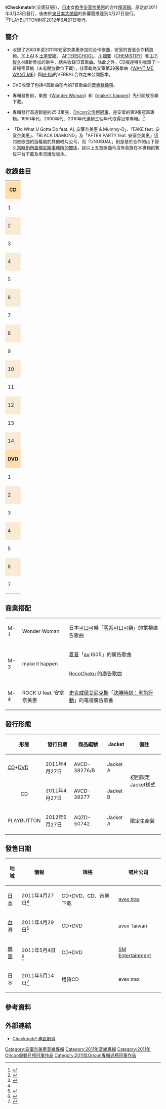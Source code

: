 {{Infobox Album 
| Name        = Checkmate!<br /><small>-{全面征服!}-</small>
| Cover       = Checkmate.JPG
| Type        = 精選
| Artist      = [[安室奈美惠|安室奈美惠]]
| Released    = 2011年4月27日
| Recorded    = 2003年—2011年
| Genre       = [[Pop_(音樂類型)|Pop]]、[[R&B|R&B]]、[[嘻哈音樂|hip hop]]、[[舞曲|舞曲]]、[[電子流行音樂|電子流行]]、[[流行搖滾|流行搖滾]]
| Length      = 58分4秒
| Label       = [[avex_trax|avex trax]]
| Producer    = 
| Chart position = *週間最高排行第1位（2週連續）（[[Oricon公信榜|Oricon]]）
*2011年4月度月間順位1位（Oricon）
*2011年5月度月間順位2位（Oricon）
*2011年度上半期順位3位（Oricon）
*2011年度年間順位6位（Oricon）
| Certification  = *雙白金唱片（[[日本唱片協會|日本唱片協會]]）
| Last album  = [[PAST＜FUTURE|PAST＜FUTURE]] <br/>（2009年）
| This album  = '''Checkmate!'''<br />（2011年）
| Next album = [[Uncontrolled|Uncontrolled]]<br />（2012年）
{{Singles
 | Name = Checkmate!
 | Type = 精選輯
 | single 1 = [[Wonder_Woman_(歌曲)|Wonder Woman]] feat. [[AI_(歌手)|AI]] & [[土屋安娜|土屋安娜]]
 | single 1 date = 2011年3月9日（音樂下載）<ref name="WonderWomanCUF">{{cite web |url=http://www.avexnet.or.jp/amuro/info.html |script-title=ja:着うた(R)フル、先行配信スタート! |archiveurl=https://www.webcitation.org/5yEBz8Uom?url=http://www.avexnet.or.jp/amuro/info.html |archivedate=2011-04-26 |deadurl=yes |accessdate=2011-05-04 }}</ref>
 | single 2 = [[make_it_happen|make it happen]] feat. [[After_School|AFTERSCHOOL]]
 | single 2 date = 2011年4月20日（音樂下載）<ref name="MakeItHappenCUF">{{cite web | url=http://www.cdjournal.com/main/news/amuro-namie/37860 | script-title=ja:安室奈美恵『Checkmate!』より、AFTERSCHOOLとのコラボ曲・着うたフル（R）配信が決定 | work=CDJournal | date=2011-04-19 | accessdate=2011-05-04 | archive-date=2012-09-28 | archive-url=https://web.archive.org/web/20120928105301/http://www.cdjournal.com/main/news/amuro-namie/37860 | dead-url=no }}</ref> 
}}
}}
《'''Checkmate!'''》（全面征服!），[[日本|日本]]女[[歌手|歌手]][[安室奈美惠|安室奈美惠]]的合作[[精選輯|精選輯]]。原定於2011年3月23日發行，後由於[[2011年東北地方太平洋近海地震|東日本大地震]]的影響而推遲到4月27日發行。<ref>{{cite web | url=http://natalie.mu/music/news/47414 | script-title=ja:エイベックス発売延期商品の新リリース日が決定work=Natalie.mu | date=2011-04-06 | accessdate=2011-05-04 | archive-date=2011-04-27 | archive-url=https://web.archive.org/web/20110427082353/http://natalie.mu/music/news/47414 | dead-url=no }}</ref><ref name="Neowing">{{cite web | url=http://www.neowing.co.jp/detailview.html?KEY=AVCD-38276 | script-title=ja:Best Collaboration Album「Checkmate!」 （CD+DVD） 安室奈美恵 | work=Neowing | accessdate=2011-05-04 | archive-date=2012-10-13 | archive-url=https://web.archive.org/web/20121013212647/http://www.neowing.co.jp/detailview.html?KEY=AVCD-38276 | dead-url=no }}</ref>PLAYBUTTON則在2012年6月27日發行。

==簡介==
*收錄了2003年至2011年安室奈美惠參加的合作歌曲，安室的首張合作精選輯。加上[[AI_(歌手)|AI]] & [[土屋安娜|土屋安娜]]、 [[After_School|AFTERSCHOOL]]、[[川畑要|川畑要]]（[[化學超男子|CHEMISTRY]]）和[[山下智久|山下智久]]4組新參加的歌手，總共收錄13首歌曲。除此之外，CD版還特別收錄了一首秘密音軌（未有開放數位下載），該音軌為安室第29張單曲《[[WANT_ME,_WANT_ME|WANT ME, WANT ME]]》與[[M-flo|M-flo]]的VERBAL合作之未公開版本。

*DVD收錄了包括4首新曲在內的7首歌曲的[[音樂錄像帶|音樂錄像帶]]。

*專輯發售前，單曲《[[Wonder_Woman_(歌曲)|Wonder Woman]]》和《[[make_it_happen|make it happen]]》先行開放音樂下載。

*專輯發行首週銷量約25.3萬張，[[2011年Oricon專輯週榜冠軍作品列表|Oricon公信榜冠軍]]，是安室的第9張冠軍專輯。1990年代、2000年代、2010年代連續三個年代取得冠軍專輯。<ref name="OriconWeekly">{{cite web|url=http://www.oricon.co.jp/news/rankmusic/87301/full/|script-title=ja:安室奈美恵、初のコラボ盤が首位|publisher=[[Oricon|Oricon]]|date=2011-05-03|accessdate=2011-05-04|archive-date=2011-05-08|archive-url=https://web.archive.org/web/20110508111631/http://www.oricon.co.jp/news/rankmusic/87301/full/|dead-url=no}}</ref>

*「Do What U Gotta Do feat. AI, 安室奈美惠 & Mummy-D」、「FAKE feat. 安室奈美惠」、「BLACK DIAMOND」及「AFTER PARTY feat. 安室奈美惠」這四首歌曲的版權屬於其他唱片公司，而「UNUSUAL」則是基於合作的山下智久[[傑尼斯事務所#聲音演出及音源處理|當時仍所屬傑尼斯事務所的關係]]，故以上五首歌曲均沒有收錄在本專輯的數位平台下載及串流播放版本。

==收錄曲目==
{| class="wikitable"
| colspan="5" style="text-align: center; background-color: #ffdead;" | '''CD'''
|-
| 1
| Wonder Woman
| 安室奈美惠 feat. [[AI_(歌手)|AI]] & [[土屋安娜|土屋安娜]]
| style="font-size: smaller;" | 作詞、作曲：TIGER, Marek Pompetzki, Paul NZA, Chantal Kreviazuk, Tanya Lacey / 編曲：Marek Pompetzki, Paul NZA
| 3:09
|-
| style="background-color: #faebd7;"|2
| style="background-color: #faebd7;"|UNUSUAL
| style="background-color: #faebd7;"|安室奈美惠 feat. [[山下智久|山下智久]]
| style="background-color: #faebd7; font-size: smaller;" | 作詞、作曲、編曲：[[Nao'ymt|Nao'ymt]]
| style="background-color: #faebd7;"|4:28
|-
| 3
| make it happen
| 安室奈美惠 feat. [[After_School|AFTERSCHOOL]]
| style="font-size: smaller;" | 作詞：[[DOUBLE_(歌手)|DOUBLE]], Jorgen Elofsson, Erik Lidbom, Bonnie McKee / 作曲：Erik Lidbom, Bonnie McKee / 編曲：
| 3:15
|-
| style="background-color: #faebd7;"| 4
| style="background-color: #faebd7;"| ROCK U feat. 安室奈美惠
| style="background-color: #faebd7;"| [[ravex|ravex]]
| style="background-color: #faebd7; font-size: smaller;" | 作詞：[[VERBAL|VERBAL]] / 作曲：ravex / 編曲：
| style="background-color: #faebd7;"| 4:13
|-
| 5
| Do What U Gotta Do feat. AI, 安室奈美惠 & [[Mummy-D|Mummy-D]]
| [[ZEEBRA|ZEEBRA]]
| style="font-size: smaller;" | 作詞：ZEEBRA, AI, Mummy-D / 作曲：ZEEBRA / 編曲：
| 5:04
|-
| style="background-color: #faebd7;"| 6
| style="background-color: #faebd7;"| Wet'N Wild feat. [[SUITE_CHIC|SUITE CHIC]]
| style="background-color: #faebd7;"| [[Heartsdales|Heartsdales]]
| style="background-color: #faebd7; font-size: smaller;" | 作詞：Heartsdales / 作曲：今井大介 / 編曲：
| style="background-color: #faebd7;"| 4:48
|-
| 7
| Do or Die feat. 安室奈美惠
| [[JHETT_a.k.a.YAKKO_for_AQUARIUS|JHETT]]
| style="font-size: smaller;" | 作詞：[[MICHICO|MICHICO]] / 作曲：JHETT, MICHICO / 編曲：
| 4:07
|-
| style="background-color: #faebd7;"| 8
| style="background-color: #faebd7;"| [[FAKE_feat._安室奈美惠|FAKE feat. 安室奈美惠]]
| style="background-color: #faebd7;"| AI
| style="background-color: #faebd7; font-size: smaller;" | 作詞：AI / 作曲：George Tashiro / 編曲：UTA
| style="background-color: #faebd7;"| 4:15
|-
| 9
| #1
| 安室奈美惠 feat. [[川畑要|川畑要]]（[[化學超男子|CHEMISTRY]]）
| style="font-size: smaller;" | 作詞：TIGER, Christopher Rojas, Curtis Richardson, Charlie Vox, Amos Winbush / 作曲：Chris Rojas / 編曲：
| 3:23
|-
| style="background-color: #faebd7;"| 10
| style="background-color: #faebd7;"| BLACK OUT feat. [[小韋恩|Lil Wayne]] & Namie Amuro
| style="background-color: #faebd7;"| VERBAL
| style="background-color: #faebd7; font-size: smaller;" | 作詞、作曲：VERBAL, Major Dude / 編曲：
| style="background-color: #faebd7;"| 3:43
|-
| 11
| BLACK DIAMOND
| DOUBLE & 安室奈美惠
| style="font-size: smaller;" | 作詞：DOUBLE / 作曲：DOUBLE, UTA, [[今井了介|今井了介]] / 編曲：
| 4:03
|-
| style="background-color: #faebd7;"| 12
| style="background-color: #faebd7;"| Luvotomy
| style="background-color: #faebd7;"| [[m-flo|m-flo]] ❤ 安室奈美惠
| style="background-color: #faebd7; font-size: smaller;" | 作詞：m-flo, [[日之內繪美|日之內繪美]] / 作曲：m-flo / 編曲：
| style="background-color: #faebd7;"| 5:15
|-
| 13
| AFTER PARTY feat. 安室奈美惠
| ZEEBRA
| style="font-size: smaller;" | 作詞：ZEEBRA, 今井了介, [[DJ_KEN-BO|DJ KEN-BO]] / 作曲：[[FIRSTKLAS|FIRSTKLAS]] / 編曲：
| 5:06
|-
| style="background-color: #faebd7;"| 14
| style="background-color: #faebd7;"| [[WANT_ME,_WANT_ME|WANT ME, WANT ME]]
| style="background-color: #faebd7;"| 安室奈美惠 feat. VERBAL
| style="background-color: #faebd7; font-size: smaller;" | 作詞：MICHICO / 作曲：SUGI-V / 編曲：
| style="background-color: #faebd7;"| 5:06
|-
| colspan="5" style="text-align: center; background-color: #ffdead;" | '''DVD'''
|-
| 1
| Wonder Woman (Music Video)
| 安室奈美惠 feat. AI & 土屋安娜
| style="font-size: smaller" | 監督：[[須永秀明|須永秀明]] / 編舞：
| 
|-
| style="background-color: #faebd7;"| 2
| style="background-color: #faebd7;"| UNUSUAL (Music Video)
| style="background-color: #faebd7;"| 安室奈美惠 feat. 山下智久
| style="background-color: #faebd7; font-size: smaller;" | 監督：[[久保茂昭|久保茂昭]] / 編舞：
| style="background-color: #faebd7;"| 
|-
| 3
| make it happen (Music Video)
| 安室奈美惠 feat. AFTERSCHOOL
| style="font-size: smaller;" | 監督：久保茂昭 / 編舞：
| 
|-
| style="background-color: #faebd7;"| 4
| style="background-color: #faebd7;"| #1 (Music Video)
| style="background-color: #faebd7;"| 安室奈美惠 feat. 川畑要（CHEMISTRY）
| style="background-color: #faebd7; font-size: smaller;" | 監督：[[川村賢輔|川村賢輔]] / 編舞：
| style="background-color: #faebd7;"| 
|-
| 5
| FAKE feat. 安室奈美恵 (Music Video)
| AI
| style="font-size: smaller" | 監督：[[UGICHIN|UGICHIN]] / 編舞：
| 
|-
| style="background-color: #faebd7;"| 6
| style="background-color: #faebd7;"| BLACK DIAMOND (Music Video)
| style="background-color: #faebd7;"| DOUBLE & 安室奈美惠
| style="background-color: #faebd7; font-size: smaller;" | 監督：久保茂昭 / 編舞：
| style="background-color: #faebd7;"| 
|-
| 7
| Do What U Gotta Do feat. AI, 安室奈美惠 & Mummy-D (Music Video)
| ZEEBRA
| style="font-size: smaller" | 監督：[[薗田賢次|薗田賢次]] / 編舞：
| 
|}

==商業搭配==
{| class="wikitable" 
| M-1
| Wonder Woman
| 日本[[可口可樂|可口可樂]]「[[零系可口可樂|零系可口可樂]]」的電視廣告歌曲
|-
| rowspan="2" | M-3
| rowspan="2" | make it happen
| [[夏普公司|夏普]]「[[au_(行動電話)|au]] IS05」的廣告歌曲
|-
| [[RecoChoku|RecoChoku]] 的廣告歌曲
|-
| M-4
| ROCK U feat. 安室奈美惠
| [[史克威爾艾尼克斯|史克威爾艾尼克斯]]「[[決勝時刻：黑色行動|決勝時刻：黑色行動]]」的電視廣告歌曲
|}

==發行形態==
{| class="wikitable" 
! 形態
! 發行日期
! 商品編號
! Jacket
! 備註
|-
| [[CD|CD]]+[[DVD|DVD]]
| 2011年4月27日
| AVCD-38276/B
| Jacket A
| rowspan="2" | 初回限定Jacket樣式
|-
| style="text-align: center;" | CD
| 2011年4月27日
| AVCD-38277
| Jacket B
|-
| style="text-align: center;" | PLAYBUTTON
| 2012年6月27日
| AQZD-50742
| Jacket A
| 限定生產盤
|}

==發售日期==
{|class="wikitable"
! 地域
! 情報
! 規格
! 唱片公司
|-
|rowspan="1"|[[日本|日本]]
|2011年4月27日<ref name="Neowing"/>
|CD+DVD、CD、音樂下載
|[[avex_trax|avex trax]]
|-
|rowspan="1"|[[台灣|台灣]]
|2011年4月29日<ref>{{cite web |url=http://www.avex.com.tw/Artist/artist_disco_songlist.asp?CatalogNo=AVJCD10470%2FA |title=全面征服! (CD+DVD) |publisher=Avex Taiwan |access-date=2011-05-04 |archive-url=https://web.archive.org/web/20120328105948/http://www.avex.com.tw/Artist/artist_disco_songlist.asp?CatalogNo=AVJCD10470%2FA |archive-date=2012-03-28 |dead-url=yes }}</ref>
|CD+DVD
|avex Taiwan
|-
|rowspan="1"|[[大韓民國|韓國]]
|2011年5月4日<ref>{{cite web |url=http://www.yes24.com/24/goods/5042909 |script-title=ko:YES24 - 음반 Amuro Namie - Checkmate! |publisher=Yes24 |accessdate=2011-05-04 |archive-date=2011-09-29 |archive-url=https://web.archive.org/web/20110929194054/http://www.yes24.com/24/goods/5042909 |dead-url=no }}</ref>
|CD+DVD
|[[SM_Entertainment|SM Entertainment]]
|-
|rowspan="1"|日本
|2011年5月14日<ref name="Tsutaya">{{cite web |url=http://www.tsutaya.co.jp/works/20276508.html |title=Checkmate!/安室奈美恵 |publisher=Tsutaya |accessdate=April 26, 2011 |archive-date=2011-05-02 |archive-url=https://web.archive.org/web/20110502025742/http://www.tsutaya.co.jp/works/20276508.html |dead-url=no }}</ref>
|租賃CD
|avex trax
|}

==參考資料==
{{Reflist}}

==外部連結==
* [http://checkmate.avex.jp Chackmate! 專設網頁]{{Wayback|url=http://checkmate.avex.jp/ |date=20110408083212 }}

{{安室奈美惠}}
{{Oricon專輯月榜冠軍 (2010年代前期)|2011年4月}}
{{Oricon專輯週榜冠軍 (2011年)|2011年5月9日—5月16日，共2週}}

{{DEFAULTSORT:Chackmate!}}
[[Category:安室奈美惠音樂專輯|Category:安室奈美惠音樂專輯]]
[[Category:2011年音樂專輯|Category:2011年音樂專輯]]
[[Category:2011年Oricon專輯月榜冠軍作品|Category:2011年Oricon專輯月榜冠軍作品]]
[[Category:2011年Oricon專輯週榜冠軍作品|Category:2011年Oricon專輯週榜冠軍作品]]